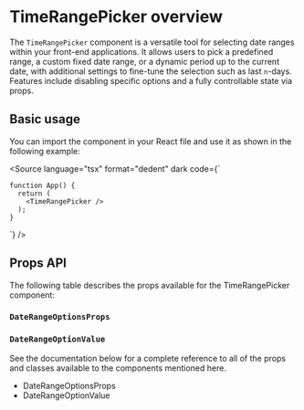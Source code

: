 
<Meta title="Components/TimeRangePicker" of={TimeRangePickerStories} />

# TimeRangePicker overview

The `TimeRangePicker` component is a versatile tool for selecting date ranges within your front-end applications. It
allows users to pick a predefined range, a custom fixed date range, or a dynamic period up to the current date, with
additional settings to fine-tune the selection such as last `n`-days. Features include disabling specific options and a
fully controllable state via props.

## Basic usage

You can import the component in your React file and use it as shown in the following example:

<SourceCode of={TimeRangePickerStories.DefaultStory} />

<Source
  language="tsx"
  format="dedent"
  dark
  code={`

    function App() {
      return (
        <TimeRangePicker />
      );
    }

`} />

## Props API

The following table describes the props available for the TimeRangePicker component:

<ArgTypes of={TimeRangePickerStories.DefaultStory} sort="alpha" />

### `DateRangeOptionsProps`

<ArgTypes of={DateRangeOptionsPropsStories.Primary} sort="alpha" />

### `DateRangeOptionValue`

<ArgTypes of={DateRangeOptionValueStories.Primary} sort="alpha" />

See the documentation below for a complete reference to all of the props and classes available to the components
mentioned here.

- <LinkTo kind="API/DateRangeOptionsProps" story="overview">
    DateRangeOptionsProps
  </LinkTo>
- <LinkTo kind="API/DateRangeOptionValue" story="overview">
    DateRangeOptionValue
  </LinkTo>
